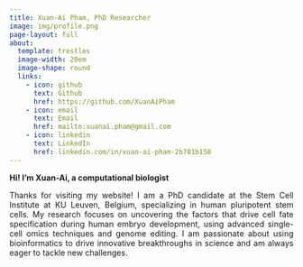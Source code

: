 ```yaml
---
title: Xuan-Ai Pham, PhD Researcher
image: img/profile.png
page-layout: full
about:
  template: trestles
  image-width: 20em
  image-shape: round
  links:
    - icon: github
      text: Github
      href: https://github.com/XuanAiPham
    - icon: email
      text: Email
      href: mailto:xuanai.pham@gmail.com
    - icon: linkedin
      text: LinkedIn
      href: linkedin.com/in/xuan-ai-pham-2b781b158
---
```


**Hi! I’m Xuan-Ai, a computational biologist**

::: {style="text-align: justify;"}
Thanks for visiting my website! I am a PhD candidate at the Stem Cell Institute at KU Leuven, Belgium, specializing in human pluripotent stem cells. My research focuses on uncovering the factors that drive cell fate specification during human embryo development, using advanced single-cell omics techniques and genome editing. I am passionate about using bioinformatics to drive innovative breakthroughs in science and am always eager to tackle new challenges.
:::